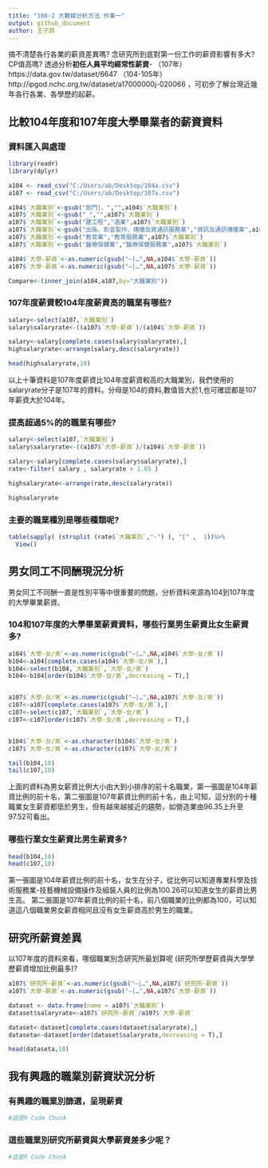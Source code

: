---
title: "108-2 大數據分析方法 作業一"
output: github_document
author: 王子諒
---

搞不清楚各行各業的薪資差異嗎? 念研究所到底對第一份工作的薪資影響有多大? CP值高嗎? 透過分析**初任人員平均經常性薪資**- （107年）https://data.gov.tw/dataset/6647 （104-105年）http://ipgod.nchc.org.tw/dataset/a17000000j-020066 ，可初步了解台灣近幾年各行各業、各學歷的起薪。

## 比較104年度和107年度大學畢業者的薪資資料

### 資料匯入與處理
```{r dataload}
library(readr)
library(dplyr)

a104 <- read_csv("C:/Users/ab/Desktop/104a.csv")
a107 <- read_csv("C:/Users/ab/Desktop/107a.csv")

a104$`大職業別`<-gsub("部門|、","",a104$`大職業別`)
a107$`大職業別`<-gsub("_","",a107$`大職業別`)
a107$`大職業別`<-gsub("建工程","造業",a107$`大職業別`)
a107$`大職業別`<-gsub("出版、影音製作、傳播及資通訊服務業","資訊及通訊傳播業",a107$`大職業別`)
a107$`大職業別`<-gsub("教育業","教育服務業",a107$`大職業別`)
a107$`大職業別`<-gsub("醫療保健業","醫療保健服務業",a107$`大職業別`)

a104$`大學-薪資`<-as.numeric(gsub("—|…",NA,a104$`大學-薪資`))
a107$`大學-薪資`<-as.numeric(gsub("—|…",NA,a107$`大學-薪資`))

Compare<-(inner_join(a104,a107,by="大職業別"))
```

### 107年度薪資較104年度薪資高的職業有哪些? 
```{r compare103106}
salary<-select(a107,`大職業別`)
salary$salaryrate<-((a107$`大學-薪資`)/(a104$`大學-薪資`))

salary<-salary[complete.cases(salary$salaryrate),]
highsalaryrate<-arrange(salary,desc(salaryrate))

head(highsalaryrate,10)
```
以上十筆資料是107年度薪資比104年度薪資較高的大職業別，我們使用的salaryrate分子是107年的資料，分母是104的資料,數值皆大於1,也可確認都是107年薪資大於104年。



### 提高超過5%的的職業有哪些? 
```{r over5}
salary<-select(a107,`大職業別`)
salary$salaryrate<-((a107$`大學-薪資`)/(a104$`大學-薪資`))

salary<-salary[complete.cases(salary$salaryrate),]
rate<-filter( salary , salaryrate > 1.05 )

highsalaryrate<-arrange(rate,desc(salaryrate))

highsalaryrate
```

### 主要的職業種別是哪些種類呢?
```{r mainType}
table(sapply( (strsplit (rate$`大職業別`,"-") ), "[" ,  1))%>%
  View()
```

## 男女同工不同酬現況分析

男女同工不同酬一直是性別平等中很重要的問題，分析資料來源為104到107年度的大學畢業薪資。

### 104和107年度的大學畢業薪資資料，哪些行業男生薪資比女生薪資多?
```{r male}
a104$`大學-女/男`<-as.numeric(gsub("—|…",NA,a104$`大學-女/男`))
b104<-a104[complete.cases(a104$`大學-女/男`),]
b104<-select(b104,`大職業別`,`大學-女/男`)
b104<-b104[order(b104$`大學-女/男`,decreasing = T),]


a107$`大學-女/男`<-as.numeric(gsub("—|…",NA,a107$`大學-女/男`))
c107<-a107[complete.cases(a107$`大學-女/男`),]
c107<-select(c107,`大職業別`,`大學-女/男`)
c107<-c107[order(c107$`大學-女/男`,decreasing = T),]


b104$`大學-女/男`<-as.character(b104$`大學-女/男`)
c107$`大學-女/男`<-as.character(c107$`大學-女/男`)

tail(b104,10)
tail(c107,10)
```
上面的資料為男女薪資比例大小由大到小排序的前十名職業，第一張圖是104年薪資比例的前十名，第二張圖是107年薪資比例的前十名，由上可知，這分別的十種職業女生薪資都低於男生，但有越來越接近的趨勢，如營造業由96.35上升至97.52可看出。

### 哪些行業女生薪資比男生薪資多? 
```{r female}
head(b104,10)
head(c107,10)
```
第一張圖是104年薪資比例的前十名，女生在分子，從比例可以知道專業科學及技術服務業-技藝機械設備操作及組裝人員的比例為100.26可以知道女生的薪資比男生高。
第二張圖是107年薪資比例的前十名，前八個職業的比例都為100，可以知道這八個職業男女薪資相同且沒有女生薪資高於男生的職業。


## 研究所薪資差異

以107年度的資料來看，哪個職業別念研究所最划算呢 (研究所學歷薪資與大學學歷薪資增加比例最多)?
 
```{r grad}
a107$`研究所-薪資`<-as.numeric(gsub("—|…",NA,a107$`研究所-薪資`))
a107$`大學-薪資`<-as.numeric(gsub("—|…",NA,a107$`大學-薪資`))

dataset <- data.frame(name = a107$`大職業別`)
dataset$salaryrate<-a107$`研究所-薪資`/a107$`大學-薪資`

dataset<-dataset[complete.cases(dataset$salaryrate),]
dataseta<-dataset[order(dataset$salaryrate,decreasing = T),]

head(dataseta,10)

```

## 我有興趣的職業別薪資狀況分析

### 有興趣的職業別篩選，呈現薪資
```{r like}
#這是R Code Chunk
```

### 這些職業別研究所薪資與大學薪資差多少呢？
```{r likeGrad}
#這是R Code Chunk
```

